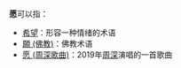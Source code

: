 '''愿'''可以指：

*[[希望|希望]]：形容一种情绪的术语
*[[願_(佛教)|願 (佛教)]]：佛教术语
*[[愿_(周深歌曲)|愿 (周深歌曲)]]：2019年[[周深|周深]]演唱的一首歌曲

{{disambig|Cat=一字作品消歧義}}